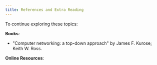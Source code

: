 ```yaml
---
title: References and Extra Reading
---
```


To continue exploring these topics:

**Books**:

- "Computer networking: a top-down approach" by James F. Kurose; Keith W. Ross.

**Online Resources**:
